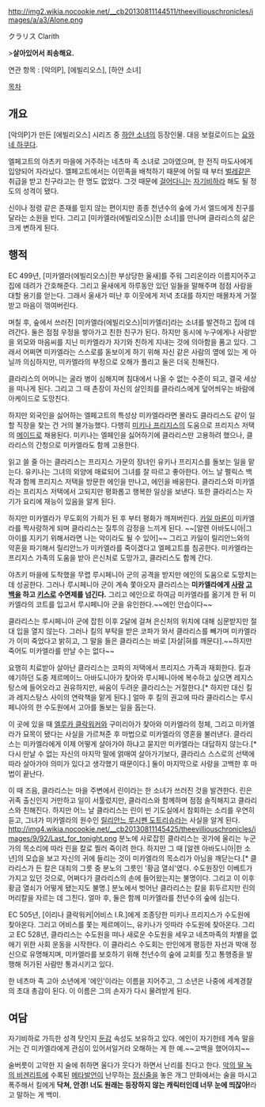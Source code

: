 http://img2.wikia.nocookie.net/__cb20130811144511/theevilliouschronicles/images/a/a3/Alone.png

クラリス
Clarith

>'''살아있어서 죄송해요.'''

연관 항목 : [악의P], [에빌리오스], [하얀 소녀]

[[목차]]
== 개요 ==
[악의P]가 만든 [에빌리오스] 시리즈 중 [[하얀 소녀]]의 등장인물. 대응 보컬로이드는 [[요와네 하쿠]]다.

엘페고트의 야츠키 마을에 거주하는 네츠마 족 소녀로 고아였으며, 한 전직 마도사에게 입양되어 자라났다. 엘페고트에서는 이민족을 배척하기 때문에 어릴 때 부터 [[벌레]]같은 취급을 받고 친구라고는 한 명도 없었다. 그것 때문에 [[걸어다니는 XX|걸어다니는]] [[자학|자기비하]]라 해도 될 정도의 성격이 됐다.

신이나 정령 같은 존재를 믿지 않는 편이지만 종종 천년수의 숲에 가서 엘드에게 친구를 달라는 소원을 빈다. 그리고 [미카엘라(에빌리오스)|한 소녀]를 만나며 클라리스의 삶은 크게 변하게 된다.
== 행적 ==
EC 499년, [미카엘라(에빌리오스)|한 부상당한 울새]를 주워 그리온이라 이름지어주고 집에 데려가 간호해준다. 그리고 울새에게 하루동안 있던 일들을 말해주며 점점 사람을 대할 용기를 얻는다. 그래서 울새가 떠난 후 이웃에게 저녁 초대를 하지만 매몰차게 거절받고 마음이 꺾여버린다.

며칠 후, 숲에서 쓰러진 [미카엘라(에빌리오스)|미카엘라]라는 소녀를 발견하고 집에 데려간다. 둘은 점점 우정을 쌓아가고 친한 친구가 된다. 하지만 동시에 누구에게나 사랑받을 외모와 마음씨를 지닌 미카엘라가 자기와 친하게 지내는 것에 의아함을 품고 있다. 그래서 어쩌면 미카엘라는 스스로를 돋보이게 하기 위해 자신 같은 사람의 옆에 있는 게 아닐까 의심하지만, 미카엘라의 부정으로 오해가 풀리고 둘은 더욱 친해진다.

클라리스의 어머니는 굴라 병이 심해지며 침대에서 나올 수 없는 수준이 되고, 결국 세상을 떠나게 된다. 그리고 그 때 촌장이 자신의 살인죄를 클라리스에게 덮어씌우는 바람에 아케이드로 도망친다.

하지만 외국인을 싫어하는 엘페고트의 특성상 미카엘라라면 몰라도 클라리스도 같이 일할 직장을 찾는 건 거의 불가능했다. 다행히 [[미키나 프리지스]]의 도움으로 프리지스 저택의 [[메이드]]로 채용된다. 미키나는 엘페인을 싫어하기에 클라리스만 고용하려 했으나, 클라리스의 간청으로 미카엘라도 함께 고용한다.

읽고 쓸 줄 아는 클라리스는 프리지스 가문의 장녀인 유키나 프리지스를 돌보는 일을 맡는다. 유키나는 그녀의 외양에 매료되어 그녀를 잘 따르고 좋아한다. 어느 날 펠릭스 백작과 함께 프리지스 저택을 방문한 에인을 만나고, 에인을 배웅한다. 클라리스와 미카엘라는 프리지스 저택에서 고되지만 평화롭고 행복한 일상을 보낸다. 또한 클라리스는 자기가 요리에 재능이 있음을 알게 된다.

하지만 미카엘라가 무도회의 가희가 된 후 부터 평화가 깨져버린다. [[카일 마론]]이 미카엘라를 짝사랑하게 되며 클라리스는 질투의 감정을 느끼게 된다. ~~[알렌 아바도니아|그 아이를 지키기 위해서라면 나는 악이라도 될 수 있어]~~ 그리고 카일이 릴리안느와의 약혼을 파기해서 릴리안느가 미카엘라를 죽이겠다고 엘페고트를 침공한다. 미카엘라는 프리지스 가족의 도움을 받아 은신처로 도망가고, 클라리스도 함께 간다.

야츠키 마을에 도착했을 무렵 루시페니아 군의 공격을 받지만 에인의 도움으로 도망치는 데 성공한다. 그러나 루시페니아 군이 계속 쫓아오자 클라리스는 '''미카엘라에게 [[사랑]] [[고백]]을 하고 [[키스]]로 수면제를 넘긴다.''' 그리고 에인으로 하여금 미카엘라를 옮기게 한 뒤 미카엘라의 코트를 입고서 루시페니아 군을 유인한다.~~에인 안습이다~~

클라리스는 루시페니아 군에 잡힌 이후 2달에 걸쳐 은신처의 위치에 대해 심문받지만 절대 입을 열지 않는다. 그러나 킬의 부탁을 받은 코파가 와서 클라리스를 빼가며 미카엘라가 이미 죽었다고 밝히고, 그 말을 들은 클라리스는 바로 [자살|혀를 깨문다].~~하지만 죽어도 미카엘라를 만날 수는 없다~~

요행히 치료받아 살아난 클라리스는 코파의 저택에서 프리지스 가족과 재회한다. 킬과 얘기하던 도중 제르메이느 아바도니아가 찾아와 루시페니아에 복수하고 싶으면 레지스탕스에 들어오라고 권유하지만, 싸움이 두려운 클라리스는 거절한다.[* 하지만 대신 킬과 레지스탕스 사이의 연락책을 맡게 된다.] 얼마 후 킬의 권고에 따라 클라리스는 루시페니아의 한 수도원에서 고아를 돌보는 일을 돕는다.

이 곳에 있을 때 [[엘루카 클락워커]]와 구미리아가 찾아와 미카엘라의 정체, 그리고 미카엘라가 묘목이 됐다는 사실을 가르쳐준 후 마법으로 미카엘라의 영혼을 불러낸다. 클라리스는 미카엘라에게 이제 어떻게 살아가야 하냐고 묻지만 미카엘라는 대답하지 않는다.[* 다시 만날 수 없는 자신의 마지막 말에 얽매여 살아가기보다, 클라리스 스스로의 선택에 따라 살아가야 의미가 있다고 생각했기 때문이다.] 둘이 마지막으로 사랑을 고백한 후 마법이 끝난다.

이 때 즈음, 클라리스는 마을 주변에서 린이라는 한 소녀가 쓰러진 것을 발견한다. 린은 귀족 출신인지 거만하고 일이 서툴렀지만, 클라리스와 함께하며 점점 솔직해지고 클라리스와 친해진다. 하지만 어느 날 클라리스는 린이 빈 기도실에서 참회하는 소리를 우연히 듣고, 그녀가 미카엘라의 원수인 [[릴리안느 루시펜 도트리슈]]라는 사실을 알게 된다.
http://img4.wikia.nocookie.net/__cb20130811145425/theevilliouschronicles/images/9/92/Last_for_tonight.png
분노에 사로잡힌 클라리스는 귓가에 울리는 누군가의 목소리에 따라 린을 칼로 찔러 죽이려 한다. 하지만 그 때 [알렌 아바도니아|한 소년]의 모습을 보고 자신의 귀에 들리는 것이 미카엘라의 목소리가 아님을 깨닫는다.[* 클라리스가 든 칼은 대죄의 그릇 중 분노의 그릇인 '황금 열쇠'였다. 수도원장인 이베트가 가지고 있던 것으로, 어쩌다가 클라리스의 손에 들어왔는지는 불명이다. 그리고 이 이후 황금 열쇠가 어떻게 됐는지도 불명.] 분노에서 벗어난 클라리스는 칼을 휘두르지만 린의 머리칼을 자르는 데 그친다. 얼마 후, 둘은 함께 미카엘라를 천년수의 숲에 심는다.

EC 505년, [이리나 클락워커|어비스 I.R.]에게 조종당한 미키나 프리지스가 수도원에 찾아온다. 그리고 어비스를 쫓는 제르메이느, 유키나가 잇따라 수도원에 찾아온다. 그리고 EC 528년, 클라리스는 수도원을 떠나 새로운 수도원을 세우고 네츠마족의 차별을 없애기 위한 사회 운동을 시작한다. 이 클라리스 수도회는 만인에게 평등한 자선과 박애 정신으로 유명해지며, 미카엘라를 보호하기 위해 천년수의 숲에 교회를 짓고 통행증을 발행해 허가된 사람만 통과시키고 있다.

한 네츠마 족 고아 소년에게 '에인'이라는 이름을 지어주고, 그 소년은 나중에 세계경찰의 초대 총감이 된다. 이 이름은 그의 손자가 다시 물려받게 된다.

== 여담 ==
자기비하로 가득한 성격 탓인지 [[둔감]] 속성도 보유하고 있다. 에인이 자기한테 계속 말을 거는 건 미카엘라에게 관심이 있어서일거라 오해하는 게 한 예.~~고백을 했어야지~~

술버릇이 고약한 지 술에 취하면 울다가 웃다가 하면서 난리를 친다고 한다. [[악의 딸 녹의 비겐리트]]에 수록된 [[메타발언]]이 난무하는 [[정신줄]]을 놓은 개그 만화에서는 술을 마시고 폭주해서 킬에게 '''닥쳐, 안경! 너도 원래는 등장하지 않는 캐릭터인데 너무 눈에 띄잖아!'''라고 말하는 게 백미.
